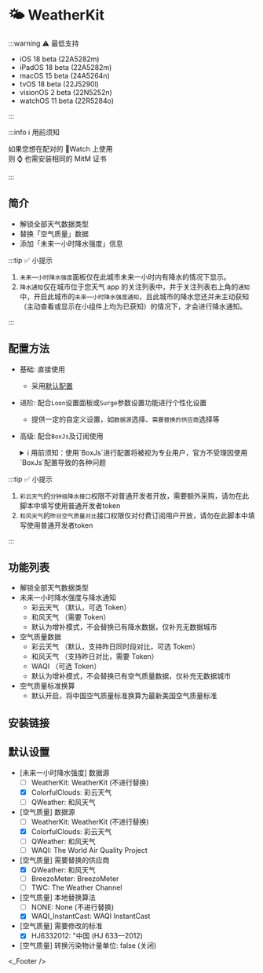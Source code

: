
# 🌤 WeatherKit

:::warning ⚠️ 最低支持

- iOS 18 beta (22A5282m)
- iPadOS 18 beta (22A5282m)
- macOS 15 beta (24A5264n)
- tvOS 18 beta (22J5290l)
- visionOS 2 beta (22N5252n)
- watchOS 11 beta (22R5284o)

:::

:::info ℹ️ 用前须知

如果您想在配对的 Watch 上使用  
则 ⌚️ 也需安装相同的 MitM 证书

:::

## 简介
* 解锁全部天气数据类型
* 替换「空气质量」数据
* 添加「未来一小时降水强度」信息


:::tip ✅ 小提示

1. `未来一小时降水强度`面板仅在此城市未来一小时内有降水的情况下显示。  
2. `降水通知`仅在城市位于您天气 app 的关注列表中，并于关注列表右上角的`通知`中，开启此城市的`未来一小时降水强度通知`，且此城市的降水您还并未主动获知（主动查看或显示在小组件上均为已获知）的情况下，才会进行降水通知。

:::

## 配置方法
* 基础: 直接使用
  * 采用[默认配置](#默认设置)
* 进阶: 配合`Loon`设置面板或`Surge`参数设置功能进行个性化设置
  * 提供一定的自定义设置，如`数据源`选择、`需要替换的供应商`选择等
* 高级: 配合`BoxJs`及订阅使用
  <details>
  <summary>ℹ️ 用前须知：使用`BoxJs`进行配置将被视为专业用户，官方不受理因使用`BoxJs`配置导致的各种问题</summary>

  1. 安装`BoxJs`插件并更新引用资源或脚本:
     * 安装方法及下载链接详见: [🧰 BoxJs](./box-js)
  2. 在`BoxJs`的配置面板中进行个性化设置:
     1. 浏览器访问[BoxJs.com](http://boxjs.com)
     2. 在[`应用`](http://boxjs.com/#/app)页面点开` iRingo`折叠
     3. 在[`🌤 WeatherKit`](http://boxjs.com/#/app/iRingo.WeatherKit)根据需要填写您的设置信息
  </details>

:::tip ✅ 小提示

1. `彩云天气`的`分钟级降水接口`权限不对普通开发者开放，需要额外采购，请勿在此脚本中填写使用普通开发者token  
2. `和风天气`的`昨日空气质量对比`接口权限仅对付费订阅用户开放，请勿在此脚本中填写使用普通开发者token  

:::

## 功能列表
  * 解锁全部天气数据类型
  * 未来一小时降水强度与降水通知
    * 彩云天气 （默认，可选 Token）
    * 和风天气 （需要 Token）
    * 默认为增补模式，不会替换已有降水数据，仅补充无数据城市
  * 空气质量数据
    * 彩云天气 （默认，支持昨日同时段对比，可选 Token）
    * 和风天气 （支持昨日对比，需要 Token）
    * WAQI （可选 Token）
    * 默认为增补模式，不会替换已有空气质量数据，仅补充无数据城市
  * 空气质量标准换算
    * 默认开启，将中国空气质量标准换算为最新美国空气质量标准

## 安装链接

<ModuleInstall urlPrefix="https://github.com/NSRingo/WeatherKit/releases/latest/download/">
  <ModuleInstall.Tab type="loon">
    <ModuleInstall.Item
      url="iRingo.WeatherKit.plugin"
      badge={[
        {
          type: "tip",
          text: "MitM",
          outline: true,
        },
        {
          type: "info",
          text: "脚本",
          outline: true,
        },
      ]}
    />
  </ModuleInstall.Tab>
  <ModuleInstall.Tab type="surge">
    <ModuleInstall.Item 
      url="iRingo.WeatherKit.sgmodule"
      badge={[
        {
          type: "danger",
          text: "MitM",
          outline: true,
        },
        {
          type: "warning",
          text: "脚本",
          outline: true,
        },
      ]}
    />
  </ModuleInstall.Tab>
  <ModuleInstall.Tab type="stash">
    <ModuleInstall.Item
      url="iRingo.WeatherKit.stoverride"
      badge={[
        {
          type: "info",
          text: "覆写",
          outline: true,
        },
        {
          type: "info",
          text: "MitM",
          outline: true,
        },
        {
          type: "info",
          text: "脚本",
          outline: true,
        },
      ]}
    />
  </ModuleInstall.Tab>
  <ModuleInstall.Tab type="egern">
    <ModuleInstall.Item
      url="iRingo.WeatherKit.yaml"
    />
  </ModuleInstall.Tab>
  <ModuleInstall.Tab type="qx">
    <ModuleInstall.Item
      url="iRingo.WeatherKit.snippet"
      badge={[
        {
          type: "danger",
          text: "重写",
          outline: true,
        },
        {
          type: "tip",
          text: "MitM",
          outline: true,
        },
      ]}
    />
  </ModuleInstall.Tab>
</ModuleInstall>

## 默认设置
* [未来一小时降水强度] 数据源
  * [ ] WeatherKit: WeatherKit (不进行替换)
  * [x] ColorfulClouds: 彩云天气
  * [ ] QWeather: 和风天气
* [空气质量] 数据源
  * [ ] WeatherKit: WeatherKit (不进行替换)
  * [x] ColorfulClouds: 彩云天气
  * [ ] QWeather: 和风天气
  * [ ] WAQI: The World Air Quality Project
* [空气质量] 需要替换的供应商
  * [x] QWeather: 和风天气
  * [ ] BreezoMeter: BreezoMeter
  * [ ] TWC: The Weather Channel
* [空气质量] 本地替换算法
  * [ ] NONE: None (不进行替换)
  * [x] WAQI_InstantCast: WAQI InstantCast
* [空气质量] 需要修改的标准
  * [x] HJ6332012: "中国 (HJ 633—2012)
* [空气质量] 转换污染物计量单位: false (关闭)

<_Footer />
